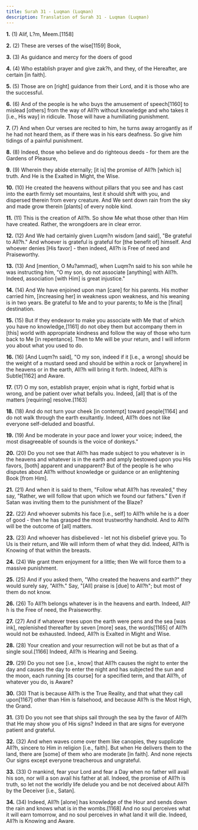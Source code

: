 ```yaml
---
title: Surah 31 - Luqman (Luqman)
description: Translation of Surah 31 - Luqman (Luqman)
---
```


**1.** (1) Alif, L?m, Meem.[1158]

**2.** (2) These are verses of the wise[1159] Book,

**3.** (3) As guidance and mercy for the doers of good

**4.** (4) Who establish prayer and give zak?h, and they, of the Hereafter, are certain [in faith].

**5.** (5) Those are on [right] guidance from their Lord, and it is those who are the successful.

**6.** (6) And of the people is he who buys the amusement of speech[1160] to mislead [others] from the way of All?h without knowledge and who takes it [i.e., His way] in ridicule. Those will have a humiliating punishment.

**7.** (7) And when Our verses are recited to him, he turns away arrogantly as if he had not heard them, as if there was in his ears deafness. So give him tidings of a painful punishment.

**8.** (8) Indeed, those who believe and do righteous deeds - for them are the Gardens of Pleasure,

**9.** (9) Wherein they abide eternally; [it is] the promise of All?h [which is] truth. And He is the Exalted in Might, the Wise.

**10.** (10) He created the heavens without pillars that you see and has cast into the earth firmly set mountains, lest it should shift with you, and dispersed therein from every creature. And We sent down rain from the sky and made grow therein [plants] of every noble kind.

**11.** (11) This is the creation of All?h. So show Me what those other than Him have created. Rather, the wrongdoers are in clear error.

**12.** (12) And We had certainly given Luqm?n wisdom [and said], "Be grateful to All?h." And whoever is grateful is grateful for [the benefit of] himself. And whoever denies [His favor] - then indeed, All?h is Free of need and Praiseworthy.

**13.** (13) And [mention, O Mu?ammad], when Luqm?n said to his son while he was instructing him, "O my son, do not associate [anything] with All?h. Indeed, association [with Him] is great injustice."

**14.** (14) And We have enjoined upon man [care] for his parents. His mother carried him, [increasing her] in weakness upon weakness, and his weaning is in two years. Be grateful to Me and to your parents; to Me is the [final] destination.

**15.** (15) But if they endeavor to make you associate with Me that of which you have no knowledge,[1161] do not obey them but accompany them in [this] world with appropriate kindness and follow the way of those who turn back to Me [in repentance]. Then to Me will be your return, and I will inform you about what you used to do.

**16.** (16) [And Luqm?n said], "O my son, indeed if it [i.e., a wrong] should be the weight of a mustard seed and should be within a rock or [anywhere] in the heavens or in the earth, All?h will bring it forth. Indeed, All?h is Subtle[1162] and Aware.

**17.** (17) O my son, establish prayer, enjoin what is right, forbid what is wrong, and be patient over what befalls you. Indeed, [all] that is of the matters [requiring] resolve.[1163]

**18.** (18) And do not turn your cheek [in contempt] toward people[1164] and do not walk through the earth exultantly. Indeed, All?h does not like everyone self-deluded and boastful.

**19.** (19) And be moderate in your pace and lower your voice; indeed, the most disagreeable of sounds is the voice of donkeys."

**20.** (20) Do you not see that All?h has made subject to you whatever is in the heavens and whatever is in the earth and amply bestowed upon you His favors, [both] apparent and unapparent? But of the people is he who disputes about All?h without knowledge or guidance or an enlightening Book [from Him].

**21.** (21) And when it is said to them, "Follow what All?h has revealed," they say, "Rather, we will follow that upon which we found our fathers." Even if Satan was inviting them to the punishment of the Blaze?

**22.** (22) And whoever submits his face [i.e., self] to All?h while he is a doer of good - then he has grasped the most trustworthy handhold. And to All?h will be the outcome of [all] matters.

**23.** (23) And whoever has disbelieved - let not his disbelief grieve you. To Us is their return, and We will inform them of what they did. Indeed, All?h is Knowing of that within the breasts.

**24.** (24) We grant them enjoyment for a little; then We will force them to a massive punishment.

**25.** (25) And if you asked them, "Who created the heavens and earth?" they would surely say, "All?h." Say, "[All] praise is [due] to All?h"; but most of them do not know.

**26.** (26) To All?h belongs whatever is in the heavens and earth. Indeed, All?h is the Free of need, the Praiseworthy.

**27.** (27) And if whatever trees upon the earth were pens and the sea [was ink], replenished thereafter by seven [more] seas, the words[1165] of All?h would not be exhausted. Indeed, All?h is Exalted in Might and Wise.

**28.** (28) Your creation and your resurrection will not be but as that of a single soul.[1166] Indeed, All?h is Hearing and Seeing.

**29.** (29) Do you not see [i.e., know] that All?h causes the night to enter the day and causes the day to enter the night and has subjected the sun and the moon, each running [its course] for a specified term, and that All?h, of whatever you do, is Aware?

**30.** (30) That is because All?h is the True Reality, and that what they call upon[1167] other than Him is falsehood, and because All?h is the Most High, the Grand.

**31.** (31) Do you not see that ships sail through the sea by the favor of All?h that He may show you of His signs? Indeed in that are signs for everyone patient and grateful.

**32.** (32) And when waves come over them like canopies, they supplicate All?h, sincere to Him in religion [i.e., faith]. But when He delivers them to the land, there are [some] of them who are moderate [in faith]. And none rejects Our signs except everyone treacherous and ungrateful.

**33.** (33) O mankind, fear your Lord and fear a Day when no father will avail his son, nor will a son avail his father at all. Indeed, the promise of All?h is truth, so let not the worldly life delude you and be not deceived about All?h by the Deceiver [i.e., Satan].

**34.** (34) Indeed, All?h [alone] has knowledge of the Hour and sends down the rain and knows what is in the wombs.[1168] And no soul perceives what it will earn tomorrow, and no soul perceives in what land it will die. Indeed, All?h is Knowing and Aware.

